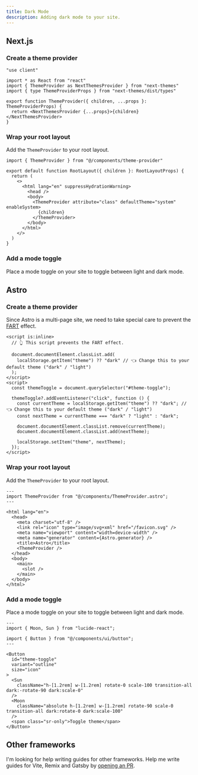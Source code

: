 ```yaml
---
title: Dark Mode
description: Adding dark mode to your site.
---
```


## Next.js

<Steps>

### Create a theme provider

```tsx title="components/theme-provider.tsx"
"use client"

import * as React from "react"
import { ThemeProvider as NextThemesProvider } from "next-themes"
import { type ThemeProviderProps } from "next-themes/dist/types"

export function ThemeProvider({ children, ...props }: ThemeProviderProps) {
  return <NextThemesProvider {...props}>{children}</NextThemesProvider>
}
```

### Wrap your root layout

Add the `ThemeProvider` to your root layout.

```tsx {1,9-11} title="app/layout.tsx"
import { ThemeProvider } from "@/components/theme-provider"

export default function RootLayout({ children }: RootLayoutProps) {
  return (
    <>
      <html lang="en" suppressHydrationWarning>
        <head />
        <body>
          <ThemeProvider attribute="class" defaultTheme="system" enableSystem>
            {children}
          </ThemeProvider>
        </body>
      </html>
    </>
  )
}
```

### Add a mode toggle

Place a mode toggle on your site to toggle between light and dark mode.

<ComponentPreview name="mode-toggle" className="[&_.preview]:items-start" />

</Steps>

## Astro

<Steps>

### Create a theme provider

Since Astro is a multi-page site, we need to take special care to prevent the [FART](https://css-tricks.com/flash-of-inaccurate-color-theme-fart/) effect.

```astro title="src/components/ThemeProvider.astro"
<script is:inline>
  // 👆 This script prevents the FART effect.

  document.documentElement.classList.add(
    localStorage.getItem("theme") ?? "dark" // 👈 Change this to your default theme ("dark" / "light")
  );
</script>
<script>
  const themeToggle = document.querySelector("#theme-toggle");

  themeToggle?.addEventListener("click", function () {
    const currentTheme = localStorage.getItem("theme") ?? "dark"; // 👈 Change this to your default theme ("dark" / "light")
    const nextTheme = currentTheme === "dark" ? "light" : "dark";

    document.documentElement.classList.remove(currentTheme);
    document.documentElement.classList.add(nextTheme);

    localStorage.setItem("theme", nextTheme);
  });
</script>
```

### Wrap your root layout

Add the `ThemeProvider` to your root layout.

```astro {2,12} title="src/layouts/Layout.astro"
---
import ThemeProvider from "@/components/ThemeProvider.astro";
---

<html lang="en">
  <head>
    <meta charset="utf-8" />
    <link rel="icon" type="image/svg+xml" href="/favicon.svg" />
    <meta name="viewport" content="width=device-width" />
    <meta name="generator" content={Astro.generator} />
    <title>Astro</title>
    <ThemeProvider />
  </head>
  <body>
    <main>
      <slot />
    </main>
  </body>
</html>
```

### Add a mode toggle

Place a mode toggle on your site to toggle between light and dark mode.

```astro title="src/components/ThemeToggle.astro"
---
import { Moon, Sun } from "lucide-react";

import { Button } from "@/components/ui/button";
---

<Button
  id="theme-toggle"
  variant="outline"
  size="icon"
>
  <Sun
    className="h-[1.2rem] w-[1.2rem] rotate-0 scale-100 transition-all dark:-rotate-90 dark:scale-0"
  />
  <Moon
    className="absolute h-[1.2rem] w-[1.2rem] rotate-90 scale-0 transition-all dark:rotate-0 dark:scale-100"
  />
  <span class="sr-only">Toggle theme</span>
</Button>
```

</Steps>

## Other frameworks

I'm looking for help writing guides for other frameworks. Help me write guides for Vite, Remix and Gatsby by [opening an PR](https://github.com/shadcn/ui).
